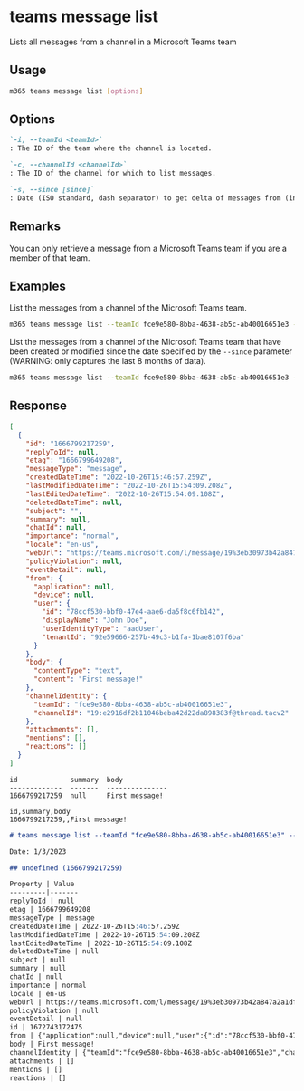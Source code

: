 
# teams message list

Lists all messages from a channel in a Microsoft Teams team

## Usage

```sh
m365 teams message list [options]
```

## Options

```md defintion-list
`-i, --teamId <teamId>`
: The ID of the team where the channel is located.

`-c, --channelId <channelId>`
: The ID of the channel for which to list messages.

`-s, --since [since]`
: Date (ISO standard, dash separator) to get delta of messages from (in last 8 months).
```

<Global />

## Remarks

You can only retrieve a message from a Microsoft Teams team if you are a member of that team.

## Examples

List the messages from a channel of the Microsoft Teams team.

```sh
m365 teams message list --teamId fce9e580-8bba-4638-ab5c-ab40016651e3 --channelId 19:eb30973b42a847a2a1df92d91e37c76a@thread.skype
```

List the messages from a channel of the Microsoft Teams team that have been created or modified since the date specified by the `--since` parameter (WARNING: only captures the last 8 months of data).

```sh
m365 teams message list --teamId fce9e580-8bba-4638-ab5c-ab40016651e3 --channelId 19:eb30973b42a847a2a1df92d91e37c76a@thread.skype --since 2019-12-31T14:00:00Z
```

## Response

<Tabs>
  <TabItem value="json" label="JSON">

  ``` json
  [
    {
      "id": "1666799217259",
      "replyToId": null,
      "etag": "1666799649208",
      "messageType": "message",
      "createdDateTime": "2022-10-26T15:46:57.259Z",
      "lastModifiedDateTime": "2022-10-26T15:54:09.208Z",
      "lastEditedDateTime": "2022-10-26T15:54:09.108Z",
      "deletedDateTime": null,
      "subject": "",
      "summary": null,
      "chatId": null,
      "importance": "normal",
      "locale": "en-us",
      "webUrl": "https://teams.microsoft.com/l/message/19%3eb30973b42a847a2a1df92d91e37c76a%40thread.tacv2/1666799217259?groupId=fce9e580-8bba-4638-ab5c-ab40016651e3&tenantId=92e59666-257b-49c3-b1fa-1bae8107f6ba&createdTime=1666799217259&parentMessageId=1666799217259",
      "policyViolation": null,
      "eventDetail": null,
      "from": {
        "application": null,
        "device": null,
        "user": {
          "id": "78ccf530-bbf0-47e4-aae6-da5f8c6fb142",
          "displayName": "John Doe",
          "userIdentityType": "aadUser",
          "tenantId": "92e59666-257b-49c3-b1fa-1bae8107f6ba"
        }
      },
      "body": {
        "contentType": "text",
        "content": "First message!"
      },
      "channelIdentity": {
        "teamId": "fce9e580-8bba-4638-ab5c-ab40016651e3",
        "channelId": "19:e2916df2b11046beba42d22da898383f@thread.tacv2"
      },
      "attachments": [],
      "mentions": [],
      "reactions": []
    }
  ]
  ```

  </TabItem>
  <TabItem value="text" label="Text">

  ``` text
  id             summary  body
  -------------  -------  ---------------
  1666799217259  null     First message!
  ```

  </TabItem>
  <TabItem value="csv" label="CSV">

  ``` text
  id,summary,body
  1666799217259,,First message!
  ```

  </TabItem>
  <TabItem value="md" label="Markdown">

  ```md
  # teams message list --teamId "fce9e580-8bba-4638-ab5c-ab40016651e3" --channelId "19:e2916df2b11046beba42d22da898383f@thread.tacv2" --since "2022-12-31T14:00:00Z"

  Date: 1/3/2023

  ## undefined (1666799217259)

  Property | Value
  ---------|-------
  replyToId | null
  etag | 1666799649208
  messageType | message
  createdDateTime | 2022-10-26T15:46:57.259Z
  lastModifiedDateTime | 2022-10-26T15:54:09.208Z
  lastEditedDateTime | 2022-10-26T15:54:09.108Z
  deletedDateTime | null
  subject | null
  summary | null
  chatId | null
  importance | normal
  locale | en-us
  webUrl | https://teams.microsoft.com/l/message/19%3eb30973b42a847a2a1df92d91e37c76a%40thread.tacv2/1666799217259?groupId=fce9e580-8bba-4638-ab5c-ab40016651e3&tenantId=92e59666-257b-49c3-b1fa-1bae8107f6ba&createdTime=1666799217259&parentMessageId=1666799217259
  policyViolation | null
  eventDetail | null
  id | 1672743172475
  from | {"application":null,"device":null,"user":{"id":"78ccf530-bbf0-47e4-aae6-da5f8c6fb142","displayName":"John Doe","userIdentityType":"aadUser","tenantId":"92e59666-257b-49c3-b1fa-1bae8107f6ba"}}
  body | First message!
  channelIdentity | {"teamId":"fce9e580-8bba-4638-ab5c-ab40016651e3","channelId":"19:e2916df2b11046beba42d22da898383f@thread.tacv2"}
  attachments | []
  mentions | []
  reactions | []
  ```

  </TabItem>
</Tabs>
